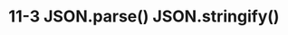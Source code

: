 ---
title: 11-3 JSON.parse() JSON.stringify()
youtubeId: T2ESsaeENWU
duration: 952
thumbnail: https://i.ytimg.com/vi/T2ESsaeENWU/hqdefault.jpg?sqp=-oaymwEjCNACELwBSFryq4qpAxUIARUAAAAAGAElAADIQj0AgKJDeAE=&rs=AOn4CLBDQX6KwbQZ793yMOYKrBsTbPBnRQ
slug: 11-3-jsonparse-jsonstringify
uslug: 11-3-jsonparse-jsonstringify
---